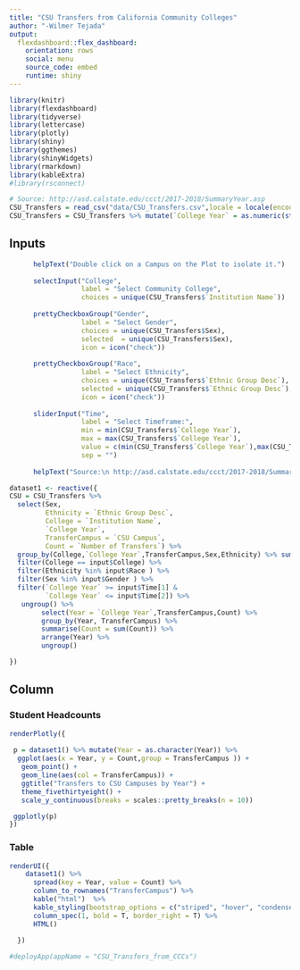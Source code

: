 ```yaml
---
title: "CSU Transfers from California Community Colleges"
author: "-Wilmer Tejada"
output: 
  flexdashboard::flex_dashboard:
    orientation: rows
    social: menu
    source_code: embed
    runtime: shiny
---
```



```r
library(knitr)
library(flexdashboard)
library(tidyverse)
library(lettercase)
library(plotly)
library(shiny)
library(ggthemes)
library(shinyWidgets)
library(rmarkdown)
library(kableExtra)
#library(rsconnect)
```


```r
# Source: http://asd.calstate.edu/ccct/2017-2018/SummaryYear.asp
CSU_Transfers = read_csv("data/CSU_Transfers.csv",locale = locale(encoding = 'Latin1'))#because of Canada college.
CSU_Transfers = CSU_Transfers %>% mutate(`College Year` = as.numeric(str_sub(`College Year`, 1,4)))
```


Inputs {.sidebar}
-----------------------------------------------------------------------

```r
      helpText("Double click on a Campus on the Plot to isolate it.")
      
      selectInput("College", 
                  label = "Select Community College", 
                  choices = unique(CSU_Transfers$`Institution Name`))
      
      prettyCheckboxGroup("Gender", 
                  label = "Select Gender", 
                  choices = unique(CSU_Transfers$Sex),
                  selected  = unique(CSU_Transfers$Sex),
                  icon = icon("check"))
      
      prettyCheckboxGroup("Race", 
                  label = "Select Ethnicity", 
                  choices = unique(CSU_Transfers$`Ethnic Group Desc`),
                  selected = unique(CSU_Transfers$`Ethnic Group Desc`),
                  icon = icon("check"))
      
      sliderInput("Time",
                  label = "Select Timeframe:",
                  min = min(CSU_Transfers$`College Year`),
                  max = max(CSU_Transfers$`College Year`),
                  value = c(min(CSU_Transfers$`College Year`),max(CSU_Transfers$`College Year`)),
                  sep = "")
      
      helpText("Source:\n http://asd.calstate.edu/ccct/2017-2018/SummaryYear.asp")
```

```r

dataset1 <- reactive({
CSU = CSU_Transfers %>%
  select(Sex,
         Ethnicity = `Ethnic Group Desc`,
         College = `Institution Name`, 
         `College Year`, 
         TransferCampus = `CSU Campus`, 
         Count = `Number of Transfers`) %>%
  group_by(College,`College Year`,TransferCampus,Sex,Ethnicity) %>% summarise(Count = sum(Count)) %>%
  filter(College == input$College) %>%
  filter(Ethnicity %in% input$Race ) %>%
  filter(Sex %in% input$Gender ) %>%
  filter(`College Year` >= input$Time[1] &
         `College Year` <= input$Time[2]) %>%
   ungroup() %>%
        select(Year = `College Year`,TransferCampus,Count) %>%
        group_by(Year, TransferCampus) %>%
        summarise(Count = sum(Count)) %>%
        arrange(Year) %>%
        ungroup()

})
```
Column {.tabset}
-----------------------------------------------------------------------

### Student Headcounts

```r
renderPlotly({
  
 p = dataset1() %>% mutate(Year = as.character(Year)) %>% 
  ggplot(aes(x = Year, y = Count,group = TransferCampus )) +
   geom_point() +
   geom_line(aes(col = TransferCampus)) +
   ggtitle("Transfers to CSU Campuses by Year") +
   theme_fivethirtyeight() +
   scale_y_continuous(breaks = scales::pretty_breaks(n = 10))

 ggplotly(p)
})

```


###  Table 

```r

renderUI({
    dataset1() %>%
      spread(key = Year, value = Count) %>%
      column_to_rownames("TransferCampus") %>%
      kable("html")  %>%
      kable_styling(bootstrap_options = c("striped", "hover", "condensed", "responsive")) %>%
      column_spec(1, bold = T, border_right = T) %>%
      HTML()
    
  }) 
```

```r
#deployApp(appName = "CSU_Transfers_from_CCCs")
```

